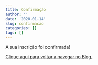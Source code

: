 ```yaml
---
title: Confirmação
author: ''
date: '2020-01-14'
slug: confirmacao
categories: []
tags: []
---
```



A sua inscrição foi confirmada!

[Clique aqui para voltar a navegar no Blog.](https://luisotavio.pro/)